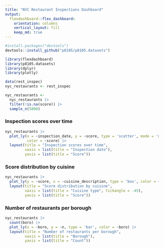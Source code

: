 ```yaml
---
title: "NYC Restaurant Inspections Dashboard"
output: 
  flexdashboard::flex_dashboard:
    orientation: columns
    vertical_layout: fill
    keep_md: true
---
```



```r
#install.packages("devtools")
devtools::install_github("p8105/p8105.datasets")

library(flexdashboard)
library(p8105.datasets)
library(dplyr)
library(plotly)

data(rest_inspec)
nyc_restaurants <- rest_inspec

nyc_restaurants <- 
  nyc_restaurants |>
  filter(!is.na(score)) |>
  sample_n(5000)
```
### Inspection scores over time

```r
nyc_restaurants |>
  plot_ly(x = ~inspection_date, y = ~score, type = 'scatter', mode = 'markers', 
          color = ~score) |>
  layout(title = "Inspection scores over time", 
         xaxis = list(title = "Inspection date"), 
         yaxis = list(title = "Score"))
```

### Score distribution by cuisine

```r
nyc_restaurants |>
  plot_ly(y = ~score, x = ~cuisine_description, type = 'box', color = ~cuisine_description) |>
  layout(title = "Score distribution by cuisine",
         xaxis = list(title = "Cuisine type", tickangle = -45),
         yaxis = list(title = "Score"))
```

### Number of restaurants per borough

```r
nyc_restaurants |>
  count(boro) |>
  plot_ly(x = ~boro, y = ~n, type = 'bar', color = ~boro) |>
  layout(title = "Number of restaurants per borough",
         xaxis = list(title = "Borough"),
         yaxis = list(title = "Count"))
```



















